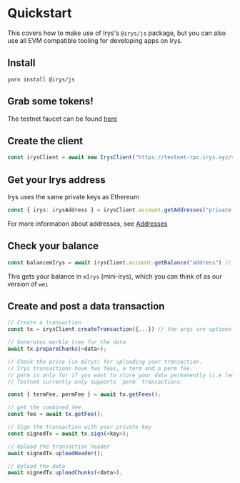 
# Quickstart

This covers how to make use of Irys's `@irys/js` package, but you can also use all EVM compatible tooling for developing apps on Irys.

## Install

```shell
yarn install @irys/js
```

## Grab some tokens!
The testnet faucet can be found [here](https://irys.xyz/faucet)

## Create the client

```js
const irysClient = await new IrysClient("https://testnet-rpc.irys.xyz/v1")
```
## Get your Irys address

<Callout type="info" emoji="ℹ️">
	Irys uses the same private keys as Ethereum
</Callout>

```ts
const { irys: irysAddress } = irysClient.account.getAddresses("private key") 
```
For more information about addresses, see [Addresses](/build/programmability/js/addresses)

## Check your balance

```ts
const balancemIrys = await irysClient.account.getBalance("address") // you can use either your Irys or execution address!
```
This gets your balance in `mIrys` (mini-irys), which you can think of as our version of `wei`


## Create and post a data transaction

```ts
// Create a transaction
const tx = irysClient.createTransaction({...}) // the args are optional

// Generates merkle tree for the data
await tx.prepareChunks(<data>);

// Check the price (in mIrys) for uploading your transaction.
// Irys transactions have two fees, a term and a perm fee. 
// perm is only for if you want to store your data permanently (i.e ledger 0)
// Testnet currently only supports `perm` transactions.

const { termFee, permFee } = await tx.getFees();

// get the combined fee
const fee = await tx.getFee();

// Sign the transaction with your private key
const signedTx = await tx.sign(<key>);

// Upload the transaction header
await signedTx.uploadHeader();

// Upload the data
await signedTx.uploadChunks(<data>);
```

